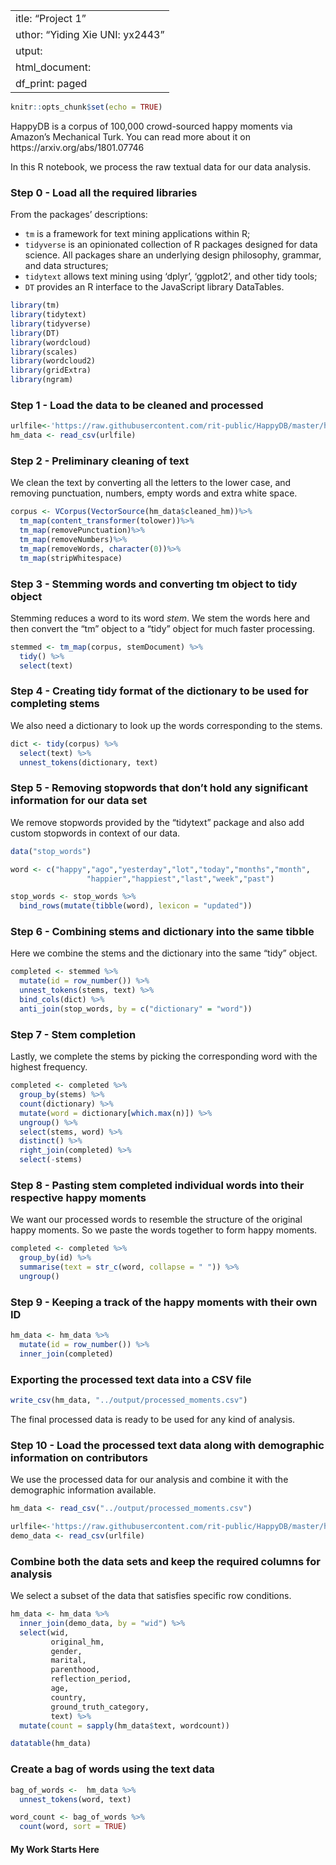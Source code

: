  ---
title: "Project 1"
author: "Yiding Xie    UNI: yx2443"
output:
  html_document:
    df_print: paged
---

```r
knitr::opts_chunk$set(echo = TRUE)
```

HappyDB is a corpus of 100,000 crowd-sourced happy moments via Amazon's Mechanical Turk. You can read more about it on https://arxiv.org/abs/1801.07746

In this R notebook, we process the raw textual data for our data analysis.

### Step 0 - Load all the required libraries

From the packages' descriptions:

+ `tm` is a framework for text mining applications within R;
+ `tidyverse` is an opinionated collection of R packages designed for data science. All packages share an underlying design philosophy, grammar, and data structures;
+ `tidytext` allows text mining using 'dplyr', 'ggplot2', and other tidy tools;
+ `DT` provides an R interface to the JavaScript library DataTables.

```r
library(tm)
library(tidytext)
library(tidyverse)
library(DT)
library(wordcloud)
library(scales)
library(wordcloud2)
library(gridExtra)
library(ngram)
```

### Step 1 - Load the data to be cleaned and processed

```r
urlfile<-'https://raw.githubusercontent.com/rit-public/HappyDB/master/happydb/data/cleaned_hm.csv'
hm_data <- read_csv(urlfile)
```

### Step 2 - Preliminary cleaning of text

We clean the text by converting all the letters to the lower case, and removing punctuation, numbers, empty words and extra white space.

```r
corpus <- VCorpus(VectorSource(hm_data$cleaned_hm))%>%
  tm_map(content_transformer(tolower))%>%
  tm_map(removePunctuation)%>%
  tm_map(removeNumbers)%>%
  tm_map(removeWords, character(0))%>%
  tm_map(stripWhitespace)
```

### Step 3 - Stemming words and converting tm object to tidy object

Stemming reduces a word to its word *stem*. We stem the words here and then convert the "tm" object to a "tidy" object for much faster processing.

```r
stemmed <- tm_map(corpus, stemDocument) %>%
  tidy() %>%
  select(text)
```

### Step 4 - Creating tidy format of the dictionary to be used for completing stems

We also need a dictionary to look up the words corresponding to the stems.

```r
dict <- tidy(corpus) %>%
  select(text) %>%
  unnest_tokens(dictionary, text)
```

### Step 5 - Removing stopwords that don't hold any significant information for our data set

We remove stopwords provided by the "tidytext" package and also add custom stopwords in context of our data.

```r
data("stop_words")

word <- c("happy","ago","yesterday","lot","today","months","month",
                 "happier","happiest","last","week","past")

stop_words <- stop_words %>%
  bind_rows(mutate(tibble(word), lexicon = "updated"))
```

### Step 6 - Combining stems and dictionary into the same tibble

Here we combine the stems and the dictionary into the same "tidy" object.

```r
completed <- stemmed %>%
  mutate(id = row_number()) %>%
  unnest_tokens(stems, text) %>%
  bind_cols(dict) %>%
  anti_join(stop_words, by = c("dictionary" = "word"))
```

### Step 7 - Stem completion

Lastly, we complete the stems by picking the corresponding word with the highest frequency.

```r
completed <- completed %>%
  group_by(stems) %>%
  count(dictionary) %>%
  mutate(word = dictionary[which.max(n)]) %>%
  ungroup() %>%
  select(stems, word) %>%
  distinct() %>%
  right_join(completed) %>%
  select(-stems)
```

### Step 8 - Pasting stem completed individual words into their respective happy moments

We want our processed words to resemble the structure of the original happy moments. So we paste the words together to form happy moments.

```r
completed <- completed %>%
  group_by(id) %>%
  summarise(text = str_c(word, collapse = " ")) %>%
  ungroup()
```

### Step 9 - Keeping a track of the happy moments with their own ID

```r
hm_data <- hm_data %>%
  mutate(id = row_number()) %>%
  inner_join(completed)
```

### Exporting the processed text data into a CSV file

```r
write_csv(hm_data, "../output/processed_moments.csv")
```

The final processed data is ready to be used for any kind of analysis.

### Step 10 - Load the processed text data along with demographic information on contributors

We use the processed data for our analysis and combine it with the demographic information available.

```r
hm_data <- read_csv("../output/processed_moments.csv")

urlfile<-'https://raw.githubusercontent.com/rit-public/HappyDB/master/happydb/data/demographic.csv'
demo_data <- read_csv(urlfile)
```

### Combine both the data sets and keep the required columns for analysis

We select a subset of the data that satisfies specific row conditions.

```r
hm_data <- hm_data %>%
  inner_join(demo_data, by = "wid") %>%
  select(wid,
         original_hm,
         gender, 
         marital, 
         parenthood,
         reflection_period,
         age, 
         country, 
         ground_truth_category, 
         text) %>%
  mutate(count = sapply(hm_data$text, wordcount))
```

```r
datatable(hm_data)
```
### Create a bag of words using the text data

```r
bag_of_words <-  hm_data %>%
  unnest_tokens(word, text)

word_count <- bag_of_words %>%
  count(word, sort = TRUE)
```




#### My Work Starts Here

